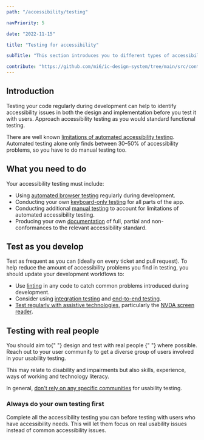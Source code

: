 ```yaml
---
path: "/accessibility/testing"

navPriority: 5

date: "2022-11-15"

title: "Testing for accessibility"

subTitle: "This section introduces you to different types of accessibility testing."

contribute: "https://github.com/mi6/ic-design-system/tree/main/src/content/structured/accessibility/testing/index.mdx"
---
```


## Introduction

Testing your code regularly during development can help to identify accessibility issues in both the design and implementation before you test it with users. Approach accessibility testing as you would standard functional testing.

There are well known [limitations of automated accessibility testing](/accessibility/testing/automated-testing-limitation). Automated testing alone only finds between 30&ndash;50% of accessibility problems, so you have to do manual testing too.

## What you need to do

Your accessibility testing must include:

- Using [automated browser testing](/accessibility/testing/automated-testing#browser-testing) regularly during development.
- Conducting your own [keyboard-only testing](/accessibility/testing/manual-testing#keyboard-only-testing) for all parts of the app.
- Conducting additional [manual testing](/accessibility/testing/manual-testing#full-manual-accessibility-testing) to account for limitations of automated accessibility testing.
- Producing your own [documentation](/accessibility/documenting) of full, partial and non-conformances to the relevant accessibility standard.

## Test as you develop

Test as frequent as you can (ideally on every ticket and pull request). To help reduce the amount of accessibility problems you find in testing, you should update your development workflows to:

- Use [linting](/accessibility/testing/automated-testing#linters) in any code to catch common problems introduced during development.
- Consider using [integration testing](/accessibility/testing/automated-testing#integration-and-unit-testing) and [end-to-end testing](/accessibility/testing/automated-testing#end-to-end-testing).
- [Test regularly with assistive technologies](/accessibility/testing/assistive-tech-testing), particularly the [NVDA screen reader](/accessibility/testing/assistive-tech-testing#testing-with-nvda).

## Testing with real people

<p>
  You should aim to{" "}
  <ic-link
    target="_blank"
    href="https://accessibility.blog.gov.uk/2018/03/20/why-accessibility-testing-with-real-users-is-so-important/"
    rel="noreferer noopener nofollow"
  >
    design and test with real people
  </ic-link>{" "}
  where possible. Reach out to your user community to get a diverse group of
  users involved in your usability testing.
</p>

This may relate to disability and impairments but also skills, experience, ways of working and technology literacy.

In general, [don't rely on any specific communities](/accessibility/introduction/discussing) for usability testing.

### Always do your own testing first

Complete all the accessibility testing you can before testing with users who have accessibility needs. This will let them focus on real usability issues instead of common accessibility issues.
